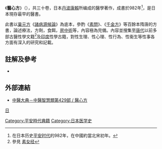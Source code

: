 《'''醫心方'''》（{{lang-ja|医心方、いしんぼう}}），共三十卷，日本[[丹波康賴|丹波康賴]]所编成的醫學著作，成書於982年<ref>在日本历史[[平安时代|平安时代]]的982年，在中國約當北宋初年。</ref>，是日本現存最早的醫書。

此書以[[巢元方|巢元方]]《[[諸病源候論|諸病源候論]]》為底本，參酌《[[素問|素問]]》、《[[备急千金要方|千金方]]》等百餘本隋唐的方書，論述療法，方劑，食餌，[[房中術|房中術]]等，內容極為完備。內容並搜集至[[唐代|唐代]]以前多部古醫性學文籍<ref>參見 [[素女经|素女经]]</ref>及[[印度|印度]]性學古籍，對性生理、性心理、性行為、性衞生等性事各方面有深入的研究和記載。

==註解及參考==
{{Reflist}}
{{ReflistH}}
*{{Cite news|url=http://book.sina.com.cn/nzt/sex/fushichunmeng/39.shtml |title=日本的《醫心方》|author=刘达临 |work=《浮世与春梦》 |publisher=中国友谊 |accessdate=2006-01-24 |quote= }}
{{ReflistF}}
==外部連結==
*[http://fi-n.net/pagelist.php?catid=429&catname=中醫智慧 中醫大典－中醫智慧類第429部 / 醫心方]

[[category:性學出版物|日]]
[[Category:平安時代典籍|Category:平安時代典籍]]
[[Category:日本医学史|Category:日本医学史]]
{{CN-med-stub}}